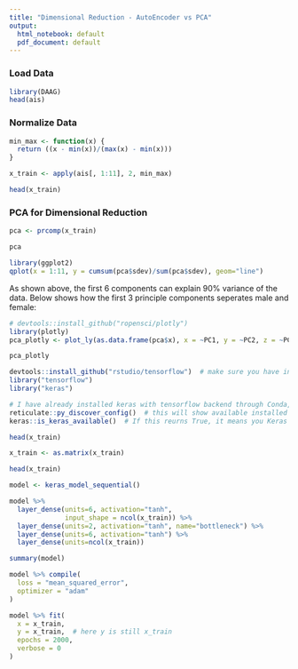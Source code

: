 ---
title: "Dimensional Reduction - AutoEncoder vs PCA"
output:
  html_notebook: default
  pdf_document: default
---

### Load Data
```{r}
library(DAAG)
head(ais)
```


### Normalize Data
```{r}
min_max <- function(x) {
  return ((x - min(x))/(max(x) - min(x)))
}

x_train <- apply(ais[, 1:11], 2, min_max)

head(x_train)
```

### PCA for Dimensional Reduction
```{r}
pca <- prcomp(x_train)

pca
```

```{r}
library(ggplot2)
qplot(x = 1:11, y = cumsum(pca$sdev)/sum(pca$sdev), geom="line")
```
As shown above, the first 6 components can explain 90% variance of the data.
Below shows how the first 3 principle components seperates male and female:
```{r}
# devtools::install_github("ropensci/plotly")
library(plotly)
pca_plotly <- plot_ly(as.data.frame(pca$x), x = ~PC1, y = ~PC2, z = ~PC3, color = ~ais$sex) %>% add_markers()

pca_plotly
```


```{r}
devtools::install_github("rstudio/tensorflow")  # make sure you have installed devtools
library("tensorflow")
library("keras")
```

```{r}
# I have already installed keras with tensorflow backend through Conda, so no need to install again here
reticulate::py_discover_config()  # this will show available installed tensorflow in python
keras::is_keras_available()  # If this reurns True, it means you Keras with tensorflow is available
```

```{r}
head(x_train)
```

```{r}
x_train <- as.matrix(x_train)

head(x_train)
```

```{r}
model <- keras_model_sequential()

model %>%
  layer_dense(units=6, activation="tanh",
              input_shape = ncol(x_train)) %>%
  layer_dense(units=2, activation="tanh", name="bottleneck") %>%
  layer_dense(units=6, activation="tanh") %>%
  layer_dense(units=ncol(x_train))
```


```{r}
summary(model)
```

```{r}
model %>% compile(
  loss = "mean_squared_error",
  optimizer = "adam"
)
```

```{r}
model %>% fit(
  x = x_train,
  y = x_train,  # here y is still x_train
  epochs = 2000,
  verbose = 0
)
```


